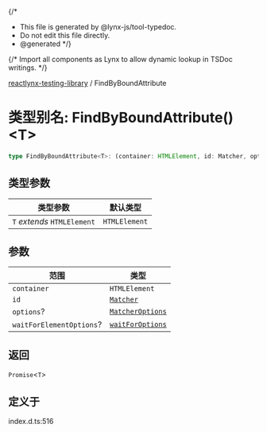 {/*
* This file is generated by @lynx-js/tool-typedoc.
* Do not edit this file directly.
* @generated
*/}

{/* Import all components as Lynx to allow dynamic lookup in TSDoc writings. */}


[reactlynx-testing-library](/api/reactlynx-testing-library/index.mdx) / FindByBoundAttribute

# 类型别名: FindByBoundAttribute()\<T\>

```ts
type FindByBoundAttribute<T>: (container: HTMLElement, id: Matcher, options?: MatcherOptions, waitForElementOptions?: waitForOptions) => Promise<T>;
```

## 类型参数

| 类型参数 | 默认类型 |
| ------ | ------ |
| `T` *extends* `HTMLElement` | `HTMLElement` |

## 参数

| 范围 | 类型 |
| ------ | ------ |
| `container` | `HTMLElement` |
| `id` | [`Matcher`](/api/reactlynx-testing-library/TypeAlias.Matcher.mdx) |
| `options`? | [`MatcherOptions`](/api/reactlynx-testing-library/Interface.MatcherOptions.mdx) |
| `waitForElementOptions`? | [`waitForOptions`](/api/reactlynx-testing-library/Interface.waitForOptions.mdx) |

## 返回

`Promise`\<`T`\>

## 定义于

index.d.ts:516

